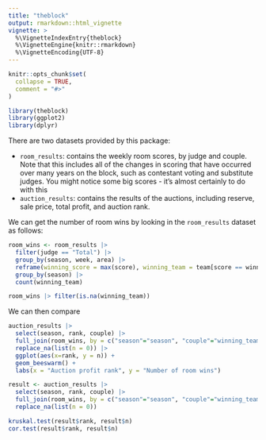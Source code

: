 ```yaml
---
title: "theblock"
output: rmarkdown::html_vignette
vignette: >
  %\VignetteIndexEntry{theblock}
  %\VignetteEngine{knitr::rmarkdown}
  %\VignetteEncoding{UTF-8}
---
```


```r
knitr::opts_chunk$set(
  collapse = TRUE,
  comment = "#>"
)
```

```r
library(theblock)
library(ggplot2)
library(dplyr)
```

There are two datasets provided by this package:

* `room_results`: contains the weekly room scores, by judge and couple. Note that this includes all of the changes in scoring that have occurred over many years on the block, such as contestant voting and substitute judges. You might notice some big scores - it's almost certainly to do with this
* `auction_results`: contains the results of the auctions, including reserve, sale price, total profit, and auction rank.

We can get the number of room wins by looking in the `room_results` dataset as follows:

```r
room_wins <- room_results |>
  filter(judge == "Total") |>
  group_by(season, week, area) |>
  reframe(winning_score = max(score), winning_team = team[score == winning_score]) |>
  group_by(season) |>
  count(winning_team)

room_wins |> filter(is.na(winning_team))
```

We can then compare 

```r
auction_results |>
  select(season, rank, couple) |>
  full_join(room_wins, by = c("season"="season", "couple"="winning_team")) |>
  replace_na(list(n = 0)) |>
  ggplot(aes(x=rank, y = n)) +
  geom_beeswarm() +
  labs(x = "Auction profit rank", y = "Number of room wins")
```



```r
result <- auction_results |>
  select(season, rank, couple) |>
  full_join(room_wins, by = c("season"="season", "couple"="winning_team")) |>
  replace_na(list(n = 0))

kruskal.test(result$rank, result$n)
cor.test(result$rank, result$n)
```